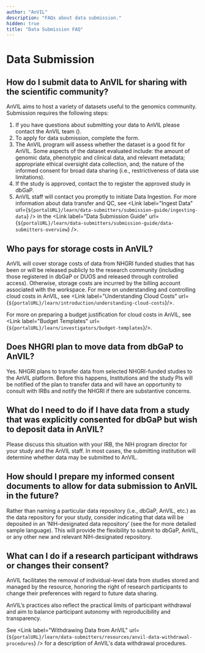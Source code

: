 ```yaml
---
author: "AnVIL"
description: "FAQs about data submission."
hidden: true
title: "Data Submission FAQ"
---
```


# Data Submission

## How do I submit data to AnVIL for sharing with the scientific community?

AnVIL aims to host a variety of datasets useful to the genomics community. Submission requires the following steps:

1. If you have questions about submitting your data to AnVIL please contact the AnVIL team (<Link label="anvil-data@broadinstitute.org" url="mailto:anvil-data@broadinstitute.org" />).
2. To apply for data submission, complete the <Link label="AnVIL Dataset Onboarding Application" url="https://docs.google.com/forms/d/e/1FAIpQLSdK_r1DTb_bBUiG9IvY5hwJ4Y-LHoaXk-E4L98MRcLR2TTtcQ/viewform" /> form.
3. The AnVIL program will assess whether the dataset is a good fit for AnVIL. Some aspects of the dataset evaluated include: the amount of genomic data, phenotypic and clinical data, and relevant metadata; appropriate ethical oversight data collection, and; the nature of the informed consent for broad data sharing (i.e., restrictiveness of data use limitations).
4. If the study is approved, contact the <Link label="NHGRI Genomic Program Administrator (GPA)" url="https://www.genome.gov/staff/Jennifer-Strasburger-MS#:~:text=Biography,Data%20Access%20Committee%20(DAC)." /> to register the approved study in dbGaP.
5. AnVIL staff will contact you promptly to initiate Data Ingestion. For more information about data transfer and QC, see <Link label="Ingest Data" url={`${portalURL}/learn/data-submitters/submission-guide/ingesting-data`} /> in the <Link label="Data Submission Guide" url={`${portalURL}/learn/data-submitters/submission-guide/data-submitters-overview`} />.

## Who pays for storage costs in AnVIL?

AnVIL will cover storage costs of data from NHGRI funded studies that has been or will be released publicly to the research community (including those registered in dbGaP or DUOS and released through controlled access). Otherwise, storage costs are incurred by the billing account associated with the workspace.
For more on understanding and controlling cloud costs in AnVIL, see <Link label="Understanding Cloud Costs" url={`${portalURL}/learn/introduction/understanding-cloud-costs`}/>.

For more on preparing a budget justification for cloud costs in AnVIL, see <Link label="Budget Templates" url={`${portalURL}/learn/investigators/budget-templates`}/>.

## Does NHGRI plan to move data from dbGaP to AnVIL?

Yes. NHGRI plans to transfer data from selected NHGRI-funded studies to the AnVIL platform. Before this happens, Institutions and the study PIs will be notified of the plan to transfer data and will have an opportunity to consult with IRBs and notify the NHGRI if there are substantive concerns.

## What do I need to do if I have data from a study that was explicitly consented for dbGaP but wish to deposit data in AnVIL?

Please discuss this situation with your IRB, the NIH program director for your study and the AnVIL staff. In most cases, the submitting institution will determine whether data may be submitted to AnVIL.

## How should I prepare my informed consent documents to allow for data submission to AnVIL in the future?

Rather than naming a particular data repository (i.e., dbGaP, AnVIL, etc.) as the data repository for your study, consider indicating that data will be deposited in an ‘NIH-designated data repository’ (see the <Link label="Informed Consent Resource, Special Considerations for Genome Research" url="https://www.genome.gov/about-genomics/policy-issues/Informed-Consent/Special-Considerations-for-Genome-Research#6" /> for more detailed sample language). This will provide the flexibility to submit to dbGaP, AnVIL, or any other new and relevant NIH-designated repository.

## What can I do if a research participant withdraws or changes their consent?

AnVIL facilitates the removal of individual-level data from studies stored and managed by the resource, honoring the right of research participants to change their preferences with regard to future data sharing.

AnVIL’s practices also reflect the practical limits of participant withdrawal and aim to balance participant autonomy with reproducibility and transparency.

See <Link label="Withdrawing Data from AnVIL" url={`${portalURL}/learn/data-submitters/resources/anvil-data-withdrawal-procedures`} /> for a description of AnVIL's data withdrawal procedures.
